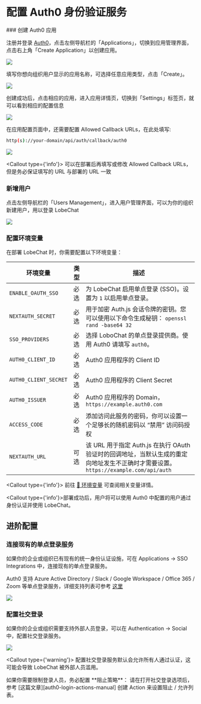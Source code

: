 # 配置 Auth0 身份验证服务

<Steps>
  ### 创建 Auth0 应用

  注册并登录 [Auth0][auth0-client-page]，点击左侧导航栏的「Applications」，切换到应用管理界面，点击右上角「Create Application」以创建应用。

  ![](https://github.com/CloudPassenger/lobe-chat/assets/30863298/1b405347-f4c3-4c55-82f6-47116f2210d0)

  填写你想向组织用户显示的应用名称，可选择任意应用类型，点击「Create」。

  ![](https://github.com/CloudPassenger/lobe-chat/assets/30863298/75c92f85-3ad3-4473-a9c6-e667e28d428d)

  创建成功后，点击相应的应用，进入应用详情页，切换到「Settings」标签页，就可以看到相应的配置信息

  ![](https://github.com/CloudPassenger/lobe-chat/assets/30863298/a1ed996b-95ef-4b7d-a50d-b4666eccfecb)

  在应用配置页面中，还需要配置 Allowed Callback URLs，在此处填写:

  ```bash
  http(s)://your-domain/api/auth/callback/auth0
  ```

  ![](https://github.com/CloudPassenger/lobe-chat/assets/30863298/575f46aa-f485-49bd-8b90-dbb1ce1a5c1b)

  <Callout type={'info'}>
    可以在部署后再填写或修改 Allowed Callback URLs，但是务必保证填写的 URL 与部署的 URL 一致
  </Callout>

  ### 新增用户

  点击左侧导航栏的「Users Management」，进入用户管理界面，可以为你的组织新建用户，用以登录 LobeChat

  ![](https://github.com/CloudPassenger/lobe-chat/assets/30863298/3b8127ab-dc4f-4ff9-a4cb-dec3ef0295cc)

  ### 配置环境变量

  在部署 LobeChat 时，你需要配置以下环境变量：

  | 环境变量                  | 类型 | 描述                                                                                          |
  | --------------------- | -- | ------------------------------------------------------------------------------------------- |
  | `ENABLE_OAUTH_SSO`    | 必选 | 为 LobeChat 启用单点登录 (SSO)。设置为 `1` 以启用单点登录。                                                    |
  | `NEXTAUTH_SECRET`     | 必选 | 用于加密 Auth.js 会话令牌的密钥。您可以使用以下命令生成秘钥： `openssl rand -base64 32`                               |
  | `SSO_PROVIDERS`       | 必选 | 选择 LoboChat 的单点登录提供商。使用 Auth0 请填写 `auth0`。                                                  |
  | `AUTH0_CLIENT_ID`     | 必选 | Auth0 应用程序的 Client ID                                                                       |
  | `AUTH0_CLIENT_SECRET` | 必选 | Auth0 应用程序的 Client Secret                                                                   |
  | `AUTH0_ISSUER`        | 必选 | Auth0 应用程序的 Domain，`https://example.auth0.com`                                              |
  | `ACCESS_CODE`         | 必选 | 添加访问此服务的密码，你可以设置一个足够长的随机密码以 “禁用” 访问码授权                                                      |
  | `NEXTAUTH_URL`        | 可选 | 该 URL 用于指定 Auth.js 在执行 OAuth 验证时的回调地址，当默认生成的重定向地址发生不正确时才需要设置。`https://example.com/api/auth` |

  <Callout type={'info'}> 前往 [📘 环境变量](/zh/self-hosting/environment-variable#auth0) 可查阅相关变量详情。</Callout>
</Steps>

<Callout type={'info'}>部署成功后，用户将可以使用 Auth0 中配置的用户通过身份认证并使用 LobeChat。</Callout>

## 进阶配置

### 连接现有的单点登录服务

如果你的企业或组织已有现有的统一身份认证设施，可在 Applications -> SSO Integrations 中，连接现有的单点登录服务。

Auth0 支持 Azure Active Directory / Slack / Google Workspace / Office 365 / Zoom 等单点登录服务，详细支持列表可参考 [这里][auth0-sso-integrations]

![](https://github.com/CloudPassenger/lobe-chat/assets/30863298/32650f4f-d0b0-4843-b26d-d35bad11d8a3)

### 配置社交登录

如果你的企业或组织需要支持外部人员登录，可以在 Authentication -> Social 中，配置社交登录服务。

![](https://github.com/CloudPassenger/lobe-chat/assets/30863298/7b6f6a6c-2686-49d8-9dbd-0516053f1efa)

<Callout type={'warning'}>
  配置社交登录服务默认会允许所有人通过认证，这可能会导致 LobeChat 被外部人员滥用。
</Callout>

<Callout>
  如果你需要限制登录人员，务必配置 **阻止策略**： 请在打开社交登录选项后，参考
  [这篇文章][auth0-login-actions-manual] 创建 Action 来设置阻止 / 允许列表。
</Callout>

[auth0-client-page]: https://manage.auth0.com/dashboard
[auth0-login-actions-manual]: https://auth0.com/blog/permit-or-deny-login-requests-using-auth0-actions/
[auth0-sso-integrations]: https://marketplace.auth0.com/features/sso-integrations
